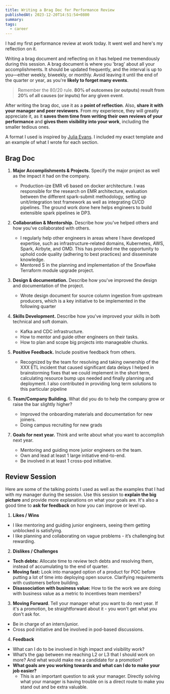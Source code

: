 ```yaml
---
title: Writing a Brag Doc for Performance Review
publishedAt: 2023-12-20T14:51:54+0800
summary:
tags:
  - career
---
```


I had my first performance review at work today. It went well and here's my reflection on it.

Writing a brag document and reflecting on it has helped me tremendously during this session. A brag document is where you 'brag' about all your accomplishments. It should be updated frequently, and the interval is up to you—either weekly, biweekly, or monthly. Avoid leaving it until the end of the quarter or year, as you're **likely to forget many events**.

> Remember the 80/20 rule. **80% of outcomes (or outputs) result from 20% of all causes (or inputs) for any given event**.

After writing the brag doc, use it as a **point of reflection**. Also, **share it with your manager and peer reviewers**. From my experience, they will greatly appreciate it, as it **saves them time from writing their own reviews of your performance** and **gives them visibility into your work**, including the smaller tedious ones.

A format I used is inspired by [Julia Evans](https://jvns.ca/blog/brag-documents/). I included my exact template and an example of what I wrote for each section.

## Brag Doc

1. **Major Accomplishments & Projects.** Specify the major project as well as the impact it had on the company.

   - Production-ize EMR v6 based on docker architecture. I was responsible for the research on EMR architecture, evaluation between the different spark-submit methodology, setting up unit/integration test framework as well as integrating CI/CD pipelines. The ground work done here helps engineers to build extensible spark pipelines ie DP3.

2. **Collaboration & Mentorship.** Describe how you've helped others and how you've collaborated with others.

   - I regularly help other engineers in areas where I have developed expertise, such as infrastructure-related domains, Kubernetes, AWS, Spark, Airbyte, and OMD. This has provided me the opportunity to uphold code quality (adhering to best practices) and disseminate knowledge.
   - Mentored S in the planning and implementation of the Snowflake Terraform module upgrade project.

3. **Design & documentation.** Describe how you've improved the design and documentation of the project.

   - Wrote design document for source column ingestion from upstream producers, which is a key initiative to be implemented in the following quarter

4. **Skills Development.** Describe how you've improved your skills in both technical and soft domain.

   - Kafka and CDC infrastructure.
   - How to mentor and guide other engineers on their tasks.
   - How to plan and scope big projects into manageable chunks.

5. **Positive Feedback.** Include positive feedback from others.

   - Recognized by the team for resolving and taking ownership of the XXX ETL incident that caused significant data delays I helped in brainstorming fixes that we could implement in the short term, calculating resource bump ups needed and finally planning and deployment. I also contributed in providing long term solutions to this particular pipeline

6. **Team/Company Building.** What did you do to help the company grow or raise the bar slightly higher?

   - Improved the onboarding materials and documentation for new joiners.
   - Doing campus recruiting for new grads

7. **Goals for next year.** Think and write about what you want to accomplish next year.

   - Mentoring and guiding more junior engineers on the team.
   - Own and lead at least 1 large initiative end-to-end.
   - Be involved in at least 1 cross-pod initiative.

## Review Session

Here are some of the talking points I used as well as the examples that I had with my manager during the session. Use this session to **explain the big picture** and provide more explanations on what your goals are. It's also a good time to **ask for feedback** on how you can improve or level up.

1. **Likes / Wins**

- I like mentoring and guiding junior engineers, seeing them getting unblocked is satisfying.
- I like planning and collaborating on vague problems - it’s challenging but rewarding.

2. **Dislikes / Challenges**

- **Tech debts:** Allocate time to review tech debts and resolving them, instead of accumulating to the end of quarter.
- **Moving fast:** Look into managed option of a product for POC before putting a lot of time into deploying open source. Clarifying requirements with customers before building.
- **Disassociation with business value:** How to tie the work we are doing with business value as a metric to incentives team members?

3. **Moving Forward**. Tell your manager what you want to do next year. If it's a promotion, be straightforward about it - you won't get what you don't ask for.

- Be in charge of an intern/junior.
- Cross pod initiative and be involved in pod-based discussions.

4. **Feedback**

- What can I do to be involved in high impact and visibility work?
- What’s the gap between me reaching L2 or L3 that I should work on more? And what would make me a candidate for a promotion?
- **What goals are you working towards and what can I do to make your job easier?**
  - This is an important question to ask your manager. Directly solving what your manager is having trouble on is a direct route to make you stand out and be extra valuable.
